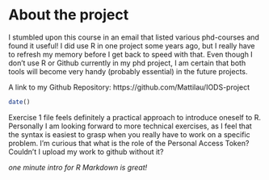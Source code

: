 
# About the project

I stumbled upon this course in an email that listed various phd-courses and found it useful! I did use R in one project some years ago, but I really have to refresh my memory before I get back to speed with that. 
Even though I don't use R or Github currently in my phd project, I am certain that both tools will become very handy (probably essential) in the future projects. 

A link to my Github Repository:
https://github.com/Mattilau/IODS-project


```r
date()
```
Exercise 1  file feels definitely a practical approach to introduce oneself to R. Personally I am looking forward to more technical exercises, as I feel that the syntax is easiest to grasp when you really have to work on a specific problem. 
I'm curious that what is the role of the Personal Access Token? Couldn't I upload my work to github without it? 

*one minute intro for R Markdown is great!*



